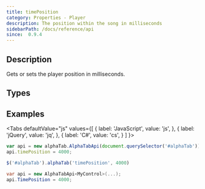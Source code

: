 ```yaml
---
title: timePosition
category: Properties - Player
description: The position within the song in milliseconds
sidebarPath: /docs/reference/api
since:  0.9.4
---
```


<SinceBadge since="0.9.4" />


## Description
Gets or sets the player position in milliseconds. 

## Types

<TypeTable>
    <TypeRow type="all" name="int" />
</TypeTable>

## Examples

<Tabs
  defaultValue="js"
  values={[
    { label: 'JavaScript', value: 'js', },
    { label: 'jQuery', value: 'jq', },
    { label: 'C#', value: 'cs', }
  ]
}>
<TabItem value="js">

```js
var api = new alphaTab.AlphaTabApi(document.querySelector('#alphaTab'));
api.timePosition = 4000;
```

</TabItem>
<TabItem value="jq">

```js
$('#alphaTab').alphaTab('timePosition', 4000)
```

</TabItem>
<TabItem value="cs">

```csharp
var api = new AlphaTabApi<MyControl>(...);
api.TimePosition = 4000;
```

</TabItem>
</Tabs>